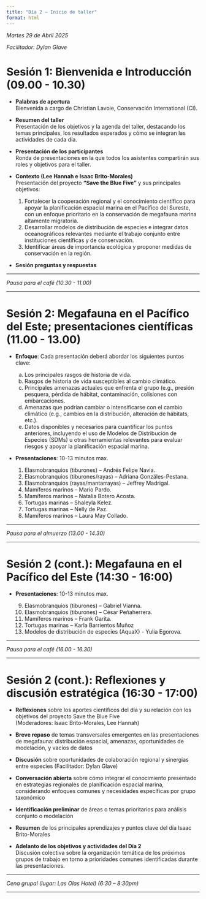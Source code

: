 ```yaml
---
title: "Día 2 – Inicio de taller"
format: html
---
```


::: top-banner
:::

:::{.text-center}
 *Martes 29 de Abril 2025*
:::

:::{.text-center}
 *Facilitador: Dylan Glave*
:::

# Sesión 1: Bienvenida e Introducción (09.00 - 10.30)
::: {.callout-note appearance="simple"}

- **Palabras de apertura**  
Bienvenida a cargo de Christian Lavoie, Conservación International (CI).  

- **Resumen del taller**  
Presentación de los objetivos y la agenda del taller, destacando los temas principales, los resultados esperados y cómo se integran las         actividades de cada día.
  
- **Presentación de los participantes**  
Ronda de presentaciones en la que todos los asistentes compartirán sus roles y objetivos para el taller.

- **Contexto (Lee Hannah e Isaac Brito-Morales)**  
Presentación del proyecto **“Save the Blue Five”** y sus principales objetivos: 

    1. Fortalecer la cooperación regional y el conocimiento científico  para apoyar la planificación espacial marina en el Pacífico del Sureste, con un enfoque prioritario en la conservación de megafauna marina altamente migratoria.
    2. Desarrollar modelos de distribución de especies e integrar datos oceanográficos relevantes mediante el trabajo conjunto entre instituciones científicas y de conservación.
    3. Identificar áreas de importancia ecológica y proponer medidas de conservación  en la región.
    
- **Sesión preguntas y respuestas**  
:::

---

:::{.text-center}
::: {.section-small}
*Pausa para el café (10.30 - 11.00)*
:::
:::

---

# Sesión 2: Megafauna en el Pacífico del Este; presentaciones científicas (11.00 - 13.00)
::: {.callout-note appearance="simple"}
- **Enfoque**: Cada presentación deberá abordar los siguientes puntos clave: 

    a) Los principales rasgos de historia de vida.
    b) Rasgos de historia de vida susceptibles al cambio climático.
    c) Principales amenazas actuales que enfrenta el grupo 
    (e.g., presión pesquera, pérdida de hábitat, contaminación, colisiones con embarcaciones.
    d) Amenazas que podrían cambiar o intensificarse con el cambio climático 
    (e.g., cambios en la distribución, alteración de hábitats, etc.). 
    e) Datos disponibles y necesarios para cuantificar los puntos anteriores, incluyendo el uso de Modelos de Distribución de Especies (SDMs) u otras herramientas relevantes para evaluar riesgos y apoyar la planificación espacial marina.
    
- **Presentaciones**: 10-13 minutos max.

    1.	Elasmobranquios (tiburones) – Andrés Felipe Navia.
    2.	Elasmobranquios (tiburones/rayas) – Adriana Gonzáles-Pestana.
    3.	Elasmobranquios (rayas/mantarrayas) – Jeffrey Madrigal.
    4.	Mamíferos marinos – Mario Pardo.
    5.	Mamíferos marinos – Natalia Botero Acosta.
    6.	Tortugas marinas – Shaleyla Kelez.
    7.	Tortugas marinas – Nelly de Paz.
    8.	Mamíferos marinos – Laura May Collado.
:::

---

:::{.text-center}
::: {.section-small}
*Pausa para el almuerzo (13.00 - 14.30)*
:::
:::

---

# Sesión 2 (cont.): Megafauna en el Pacífico del Este (14:30 - 16:00)
::: {.callout-note appearance="simple"}
- **Presentaciones**: 10-13 minutos max.

    9.	Elasmobranquios (tiburones) – Gabriel Vianna.
    10.	Elasmobranquios (tiburones) – César Peñaherrera.
    11.	Mamíferos marinos – Frank Garita.
    12.	Tortugas marinas – Karla Barrientos Muñoz
    13.	Modelos de distribución de especies (AquaX) - Yulia Egorova.
:::

---

:::{.text-center}
::: {.section-small}
*Pausa para el café (16.00 - 16.30)*
:::
:::

---

# Sesión 2 (cont.): Reflexiones y discusión estratégica (16:30 - 17:00)
::: {.callout-note appearance="simple"}
- **Reflexiones** sobre los aportes científicos del día y su relación con los objetivos del proyecto Save the Blue Five  
(Moderadores: Isaac Brito-Morales, Lee Hannah)

- **Breve repaso** de temas transversales emergentes en las presentaciones de megafauna: distribución espacial, amenazas, oportunidades de modelación, y vacíos de datos
  
- **Discusión** sobre oportunidades de colaboración regional y sinergias entre especies
(Facilitador: Dylan Glave)

- **Conversación abierta** sobre cómo integrar el conocimiento presentado en estrategias regionales de planificación espacial marina, considerando enfoques comunes y necesidades específicas por grupo taxonómico

- **Identificación preliminar** de áreas o temas prioritarios para análisis conjunto o modelación

- **Resumen** de los principales aprendizajes y puntos clave del día
Isaac Brito-Morales

- **Adelanto de los objetivos y actividades del Día 2**  
Discusión colectiva sobre la organización temática de los próximos grupos de trabajo en torno a prioridades comunes identificadas durante las presentaciones.
:::

---

:::{.text-center}
::: {.section-small}
*Cena grupal (lugar: Las Olas Hotel) (6:30 – 8:30pm)*
:::
:::

---
